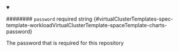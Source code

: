 
<details className="config-field" data-expandable="false" open>
<summary>

######## `password` <span className="config-field-required" data-required="false">required</span> <span className="config-field-type">string</span> <span className="config-field-default"></span> <span className="config-field-enum"></span> {#virtualClusterTemplates-spec-template-workloadVirtualClusterTemplate-spaceTemplate-charts-password}

The password that is required for this repository

</summary>



</details>

